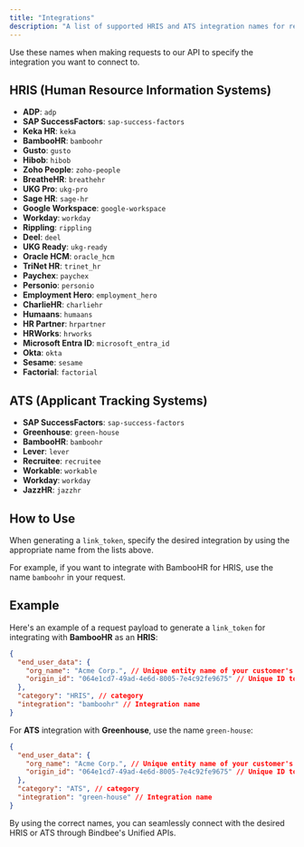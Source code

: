 ```yaml
---
title: "Integrations"
description: "A list of supported HRIS and ATS integration names for reference."
---
```


Use these names when making requests to our API to specify the integration you want to connect to.

## HRIS (Human Resource Information Systems)

- **ADP**: `adp`
- **SAP SuccessFactors**: `sap-success-factors`
- **Keka HR**: `keka`
- **BambooHR**: `bamboohr`
- **Gusto**: `gusto`
- **Hibob**: `hibob`
- **Zoho People**: `zoho-people`
- **BreatheHR**: `breathehr`
- **UKG Pro**: `ukg-pro`
- **Sage HR**: `sage-hr`
- **Google Workspace**: `google-workspace`
- **Workday**: `workday`
- **Rippling**: `rippling`
- **Deel**: `deel`
- **UKG Ready**: `ukg-ready`
- **Oracle HCM**: `oracle_hcm`
- **TriNet HR**: `trinet_hr`
- **Paychex**: `paychex`
- **Personio**: `personio`
- **Employment Hero**: `employment_hero`
- **CharlieHR**: `charliehr`
- **Humaans**: `humaans`
- **HR Partner**: `hrpartner`
- **HRWorks**: `hrworks`
- **Microsoft Entra ID**: `microsoft_entra_id`
- **Okta**: `okta`
- **Sesame**: `sesame`
- **Factorial**: `factorial`

## ATS (Applicant Tracking Systems)

- **SAP SuccessFactors**: `sap-success-factors`
- **Greenhouse**: `green-house`
- **BambooHR**: `bamboohr`
- **Lever**: `lever`
- **Recruitee**: `recruitee`
- **Workable**: `workable`
- **Workday**: `workday`
- **JazzHR**: `jazzhr`

## How to Use

When generating a `link_token`, specify the desired integration by using the appropriate name from the lists above.

For example, if you want to integrate with BambooHR for HRIS, use the name `bamboohr` in your request.

## Example

Here's an example of a request payload to generate a `link_token` for integrating with **BambooHR** as an **HRIS**:

```json
{
  "end_user_data": {
    "org_name": "Acme Corp.", // Unique entity name of your customer's organisation
    "origin_id": "064e1cd7-49ad-4e6d-8005-7e4c92fe9675" // Unique ID to Identify your customer's organisation
  },
  "category": "HRIS", // category
  "integration": "bamboohr" // Integration name
}
```

For **ATS** integration with **Greenhouse**, use the name `green-house`:

```json
{
  "end_user_data": {
    "org_name": "Acme Corp.", // Unique entity name of your customer's organisation
    "origin_id": "064e1cd7-49ad-4e6d-8005-7e4c92fe9675" // Unique ID to Identify your customer's organisation
  },
  "category": "ATS", // category
  "integration": "green-house" // Integration name
}
```

By using the correct names, you can seamlessly connect with the desired HRIS or ATS through Bindbee's Unified APIs.
